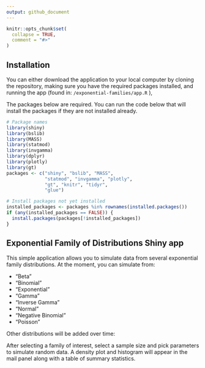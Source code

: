 ```yaml
---
output: github_document
---
```


<!-- README.md is generated from README.Rmd. Please edit that file -->

```r
knitr::opts_chunk$set(
  collapse = TRUE,
  comment = "#>"
)
```

## Installation

You can either download the application to your local computer by cloning the repository, making sure you have the required packages installed, and running the app (found in: `/exponential-families/app.R` ),

The packages below are required. You can run the code below that will install the packages if they are not installed already.


```r
# Package names
library(shiny)
library(bslib)
library(MASS)
library(statmod)
library(invgamma)
library(dplyr)
library(plotly)
library(gt)
packages <- c("shiny", "bslib", "MASS",
              "statmod", "invgamma", "plotly",
              "gt", "knitr", "tidyr",
              "glue")

# Install packages not yet installed
installed_packages <- packages %in% rownames(installed.packages())
if (any(installed_packages == FALSE)) {
  install.packages(packages[!installed_packages])
}

```

## Exponential Family of Distributions Shiny app

This simple application allows you to simulate data from several exponential family distributions. At the moment, you can simulate from:

- "Beta"
- "Binomial"
- "Exponential"
- "Gamma"
- "Inverse Gamma"
- "Normal"
- "Negative Binomial"
- "Poisson"

Other distributions will be added over time:


After selecting a family of interest, select a sample size and pick parameters to simulate random data. A density plot and histogram will appear in the mail panel along with a table of summary statistics.



